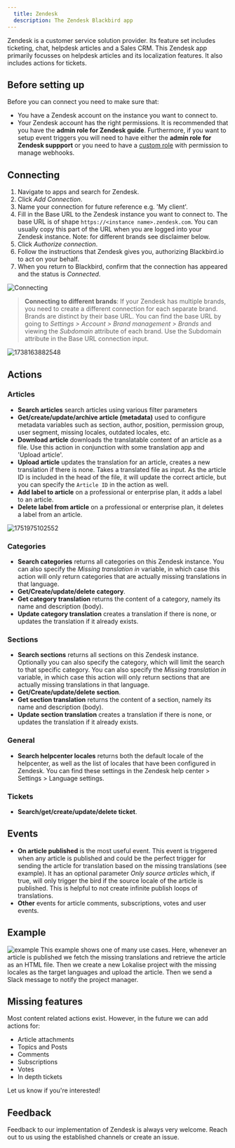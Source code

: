 ```yaml
---
  title: Zendesk
  description: The Zendesk Blackbird app
---
```


<LinkCard title="View on Github" target="_blank" href="https://github.com/bb-io/Zendesk" icon="github" />

Zendesk is a customer service solution provider. Its feature set includes ticketing, chat, helpdesk articles and a Sales CRM. This Zendesk app primarily focusses on helpdesk articles and its localization features. It also includes actions for tickets.

## Before setting up

Before you can connect you need to make sure that:

- You have a Zendesk account on the instance you want to connect to.
- Your Zendesk account has the right permissions. It is recommended that you have the **admin role for Zendesk guide**. Furthermore, if you want to setup event triggers you will need to have either the **admin role for Zendesk suppport** or you need to have a [custom role](https://support.zendesk.com/hc/en-us/articles/4408882153882-Creating-custom-roles-and-assigning-agents#topic_cxn_hig_bd) with permission to manage webhooks.

## Connecting

1. Navigate to apps and search for Zendesk.
2. Click _Add Connection_.
3. Name your connection for future reference e.g. 'My client'.
4. Fill in the Base URL to the Zendesk instance you want to connect to. The base URL is of shape `https://<instance name>.zendesk.com`. You can usually copy this part of the URL when you are logged into your Zendesk instance. Note: for different brands see disclaimer below.
5. Click _Authorize connection_.
6. Follow the instructions that Zendesk gives you, authorizing Blackbird.io to act on your behalf.
7. When you return to Blackbird, confirm that the connection has appeared and the status is _Connected_.

![Connecting](https://raw.githubusercontent.com/bb-io/Zendesk/main/image/README/1692612174111.png)

> **Connecting to different brands**: If your Zendesk has multiple brands, you need to create a different connection for each separate brand. Brands are distinct by their base URL. You can find the base URL by going to *Settings > Account > Brand management > Brands* and viewing the *Subdomain* attribute of each brand. Use the Subdomain attribute in the Base URL connection input.

![1738163882548](https://raw.githubusercontent.com/bb-io/Zendesk/main/image/README/1738163882548.png)

## Actions

### Articles

- **Search articles** search articles using various filter parameters
- **Get/create/update/archive article (metadata)** used to configure metadata variables such as section, author, position, permission group, user segment, missing locales, outdated locales, etc.
- **Download article** downloads the translatable content of an article as a file. Use this action in conjunction with some translation app and 'Upload article'.
- **Upload article** updates the translation for an article, creates a new translation if there is none. Takes a translated file as input. As the article ID is included in the head of the file, it will update the correct article, but you can specify the `Article ID` in the action as well.
- **Add label to article** on a professional or enterprise plan, it adds a label to an article.
- **Delete label from article** on a professional or enterprise plan, it deletes a label from an article.

![1751975102552](https://raw.githubusercontent.com/bb-io/Zendesk/main/image/README/1751975102552.png)

### Categories

- **Search categories** returns all categories on this Zendesk instance. You can also specify the _Missing translation in_ variable, in which case this action will only return categories that are actually missing translations in that language.
- **Get/Create/update/delete category**.
- **Get category translation** returns the content of a category, namely its name and description (body).
- **Update category translation** creates a translation if there is none, or updates the translation if it already exists.

### Sections

- **Search sections** returns all sections on this Zendesk instance. Optionally you can also specify the category, which will limit the search to that specific category. You can also specify the _Missing translation in_ variable, in which case this action will only return sections that are actually missing translations in that language.
- **Get/Create/update/delete section**.
- **Get section translation**  returns the content of a section, namely its name and description (body).
- **Update section translation** creates a translation if there is none, or updates the translation if it already exists.

### General

- **Search helpcenter locales** returns both the default locale of the helpcenter, as well as the list of locales that have been configured in Zendesk. You can find these settings in the Zendesk help center > Settings > Language settings.

### Tickets

- **Search/get/create/update/delete ticket**.

## Events

- **On article published** is the most useful event. This event is triggered when any article is published and could be the perfect trigger for sending the article for translation based on the missing translations (see example). It has an optional parameter _Only source articles_ which, if true, will only trigger the bird if the source locale of the article is published. This is helpful to not create infinite publish loops of translations.
- **Other** events for article comments, subscriptions, votes and user events.

## Example

![example](https://raw.githubusercontent.com/bb-io/Zendesk/main/image/README/1692615904702.png)
This example shows one of many use cases. Here, whenever an article is published we fetch the missing translations and retrieve the article as an HTML file. Then we create a new Lokalise project with the missing locales as the target languages and upload the article. Then we send a Slack message to notify the project manager.

## Missing features

Most content related actions exist. However, in the future we can add actions for:

- Article attachments
- Topics and Posts
- Comments
- Subscriptions
- Votes
- In depth tickets

Let us know if you're interested!

## Feedback

Feedback to our implementation of Zendesk is always very welcome. Reach out to us using the established channels or create an issue.

